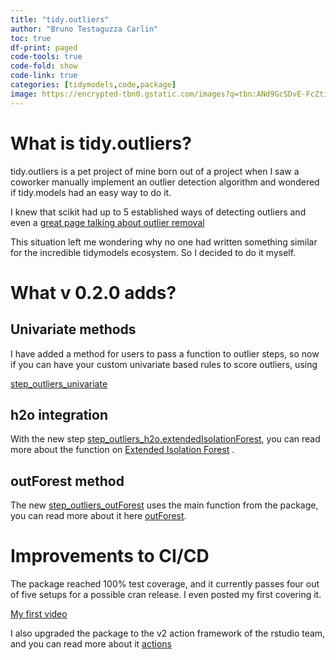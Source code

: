```yaml
---
title: "tidy.outliers"
author: "Bruno Testaguzza Carlin"
toc: true
df-print: paged
code-tools: true
code-fold: show
code-link: true
categories: [tidymodels,code,package]
image: https://encrypted-tbn0.gstatic.com/images?q=tbn:ANd9GcSDvE-FcZtiyIvEPBjf_UGXqeEOXh-iVx2K3g&usqp=CAU
---
```


# What is tidy.outliers?

tidy.outliers is a pet project of mine born out of a project when I saw a coworker manually implement an outlier detection algorithm and wondered if tidy.models had an easy way to do it.

I knew that scikit had up to 5 established ways of detecting outliers and even a [great page talking about outlier removal](https://scikit-learn.org/stable/modules/outlier_detection.html "great page talking about outlier removal")

This situation left me wondering why no one had written something similar for the incredible tidymodels ecosystem. So I decided to do it myself.

# What v 0.2.0 adds?

## Univariate methods

I have added a method for users to pass a function to outlier steps, so now if you can have your custom univariate based rules to score outliers, using

[step_outliers_univariate](https://brunocarlin.github.io/tidy.outliers/reference/step_outliers_univariate.html "step_outliers_univariate")

## h2o integration

With the new step [step_outliers_h2o.extendedIsolationForest](https://brunocarlin.github.io/tidy.outliers/reference/step_outliers_h2o.extendedIsolationForest.html "step_outliers_h2o.extendedIsolationForest"), you can read more about the function on [Extended Isolation Forest](https://docs.h2o.ai/h2o/latest-stable/h2o-docs/data-science/eif.html "Extended Isolation Forest") .

## outForest method

The new [step_outliers_outForest](https://brunocarlin.github.io/tidy.outliers/reference/step_outliers_outForest.htm "step_outliers_outForest") uses the main function from the package, you can read more about it here [outForest](https://github.com/mayer79/outForest "outForest").

# Improvements to CI/CD

The package reached 100% test coverage, and it currently passes four out of five setups for a possible cran release. I even posted my first covering it.

[My first video](https://www.youtube.com/watch?v=U_Ahxcq_6Sk "My first video")

I also upgraded the package to the v2 action framework of the rstudio team, and you can read more about it [actions](https://github.com/r-lib/actions "actions")
